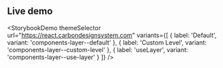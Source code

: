 ## Live demo

<StorybookDemo
  themeSelector
  url="https://react.carbondesignsystem.com"
  variants={[
    {
      label: 'Default',
      variant: 'components-layer--default'
    },
    {
      label: 'Custom Level',
      variant: 'components-layer--custom-level'
    },
    {
      label: 'useLayer',
      variant: 'components-layer--use-layer'
    }
  ]}
/>
